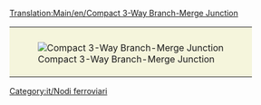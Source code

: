 [[Translation:Main/en/Compact 3-Way Branch-Merge Junction]]{{en/-}}{{it/Nodi ferroviari}}
{{Template:Requisiti nodo/It
|<!--1-->Economico
|<!-- 2 -->1
|<!-- 3 -->1
|<!-- 4 -->2
|<!-- 5 -->0.5
|<!-- 6 -->1
|<!-- 7 -->1
|<!-- 8 -->0
|<!-- 9 -->1
|<!-- 10 -->0
|<!-- 11 -->0
|<!-- 12 -->3
|<!-- lasciare vuoto questo spazio -->
|<!-- 13 -->I treni guasti bloccano più binari.
|<!-- 14 -->
'''Pro'''
* Ingorghi di traffico improbabili.
* Può gestire 3 treni alla volta.
* il nodo occupa una piccola area.
* più facile da gestire il traffico di deviazione
'''Contro'''
* I treni della linea principale devono rallentare per salire un pendio.
* Le svolte strette rallentano il treno.
<!-- 

Legenda numeri: 1 Costo; 2 Difficoltà di costruzione; 3 Tunnel; 4 Ponti; 5 Curve; 6 Dislivelli; 
7 Bivi; 8 Percorso diretto; 9 Percorsi naturali; 10 Stallo; 11 Rotatoria; 12 Segnale; 13 Guasti; 14 Lista

Per spiegazioni dettagliate sulla compilazione clicca sul titolo del template.
 -->
}}
{|style="border: 0px; margin: auto;"
|style="padding: 10px 10px 5px; 10px; background-color: #F5F5DC;"|[[File:en/6x8 3 Way Split before Merge Junction.png|frame|none|Compact 3-Way Branch-Merge Junction]]
|}

[[Category:it/Nodi ferroviari]]